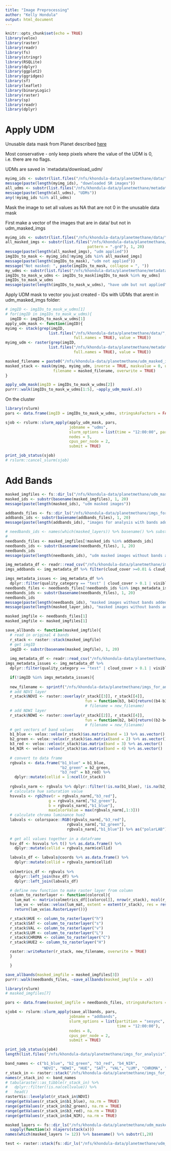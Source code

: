 ```yaml
---
title: "Image Preprocessing"
author: "Kelly Hondula"
output: html_document
---
```


```r
knitr::opts_chunk$set(echo = TRUE)
library(velox)
library(raster)
library(readr)
library(fs)
library(stringr)
library(RSQLite)
library(dplyr)
library(ggplot2)
library(ggridges)
library(sf)
library(leaflet)
library(binaryLogic)
library(raster)
library(sp)
library(readr)
library(dplyr)
```


# Apply UDM

Unusable data mask from Planet described [here](https://github.com/planetlabs/notebooks/blob/master/jupyter-notebooks/udm/udm.ipynb)

Most conservative - only keep pixels where the value of the UDM is 0, i.e. there are no flags. 

UDMs are saved in `metadata/download_udm/

```r
myimg_ids <- substr(list.files("/nfs/khondula-data/planetmethane/data/"), 1, 20)
message(paste(length(myimg_ids), "downloaded SR images"))
all_udms <- substr(list.files("/nfs/khondula-data/planetmethane/metadata/download_udm"), 1, 20)
message(paste(length(all_udms), "UDMs"))
any(!myimg_ids %in% all_udms)
```

Mask the image to set all values as NA that are not 0 in the unusable data mask

First make a vector of the images that are in data/ but not in udm_masked_imgs

```r
myimg_ids <- substr(list.files("/nfs/khondula-data/planetmethane/data/"), 1, 20)
all_masked_imgs <- substr(list.files("/nfs/khondula-data/planetmethane/udm_masked_imgs", 
                                    pattern = ".grd"), 1, 20)
message(paste(length(all_masked_imgs), "udm applied"))
imgIDs_to_mask <- myimg_ids[!myimg_ids %in% all_masked_imgs]
message(paste(length(imgIDs_to_mask), "udm not applied"))
message("Not masked: ", paste(imgIDs_to_mask, collapse = ", "))
my_udms <- substr(list.files("/nfs/khondula-data/planetmethane/metadata/download_udm"), 1, 20)
imgIDs_to_mask_w_udms <- imgIDs_to_mask[imgIDs_to_mask %in% my_udms]
imgIDs_to_mask_w_udms
message(paste(length(imgIDs_to_mask_w_udms), "have udm but not applied"))

```

Apply UDM mask to vector you just created - IDs with UDMs that arent in udm_masked_imgs folder:

```r
# imgID <- imgIDs_to_mask_w_udms[1]
# for(imgID in imgIDs_to_mask_w_udms){
  imgID <- imgIDs_to_mask_w_udms[1]
apply_udm_mask <- function(imgID){
myimg <- stack(grep(imgID, 
                   list.files("/nfs/khondula-data/planetmethane/data/", 
                              full.names = TRUE), value = TRUE))
myimg_udm <- raster(grep(imgID, 
                   list.files("/nfs/khondula-data/planetmethane/metadata/download_udm", 
                              full.names = TRUE), value = TRUE))

masked_filename = paste0("/nfs/khondula-data/planetmethane/udm_masked_imgs/", imgID, ".grd")
masked_stack <- mask(myimg, myimg_udm, inverse = TRUE, maskvalue = 0, updatevalue = NA,
                     filename = masked_filename, overwrite = TRUE)  
}

```

```r
apply_udm_mask(imgID = imgIDs_to_mask_w_udms[2])
purrr::walk(imgIDs_to_mask_w_udms[1:5], ~apply_udm_mask(.x))
```
On the cluster

```r
library(rslurm)
pars <- data.frame(imgID = imgIDs_to_mask_w_udms, stringsAsFactors = FALSE)

sjob <- rslurm::slurm_apply(apply_udm_mask, pars, 
                            jobname = "udms",
                            slurm_options = list(time = "12:00:00", partition = "sesync"),
                            nodes = 5, 
                            cpus_per_node = 2, 
                            submit = TRUE)

print_job_status(sjob)
# rslurm::cancel_slurm(sjob)
```

# Add Bands

```r
masked_imgfiles <- fs::dir_ls("/nfs/khondula-data/planetmethane/udm_masked_imgs/", glob = "*.grd")
masked_ids <- substr(basename(masked_imgfiles), 1, 20)
message(paste(length(masked_ids), "udm masked images"))

addbands_files <- fs::dir_ls("/nfs/khondula-data/planetmethane/imgs_for_analysis")
addbands_ids <- substr(basename(addbands_files), 1, 20)
message(paste(length(addbands_ids), "images for analysis with bands added"))

# needbands_ids <- names(which(masked_layers)) %>% basename() %>% substr(1,20)
# 
needbands_files <- masked_imgfiles[!masked_ids %in% addbands_ids]
needbands_ids <- substr(basename(needbands_files), 1, 20)
needbands_ids
message(paste(length(needbands_ids), "udm masked images without bands added"))

```

```r
img_metadata_df <- readr::read_csv("/nfs/khondula-data/planetmethane/img_metadata_df.csv")
imgs_addbands <- img_metadata_df %>% filter(cloud_cover >=0.01 & cloud_cover < 0.1) %>% arrange(desc(cloud_cover)) %>% pull(imgID)

imgs_metadata_issues <- img_metadata_df %>%
  dplyr::filter(quality_category == "test" | cloud_cover > 0.1 | visible_clouds) %>% pull(imgID)
needbands_files <- needbands_files[!needbands_ids %in% imgs_metadata_issues]
needbands_ids <- substr(basename(needbands_files), 1, 20)
needbands_ids
message(paste(length(needbands_ids), "masked images without bands added and without metadata issues"))
message(paste(length(masked_layer_ids), "masked images without bands added and without metadata issues"))

```

```r
masked_imgfile <- needbands_files[1]
masked_imgfile <- masked_imgfiles[1]

save_allbands <- function(masked_imgfile){
  # read in original 4 bands
  r_stack <- raster::stack(masked_imgfile)
  # get imgID
  imgID <- substr(basename(masked_imgfile), 1, 20)
  
  img_metadata_df <- readr::read_csv("/nfs/khondula-data/planetmethane/img_metadata_df.csv")
imgs_metadata_issues <- img_metadata_df %>% 
  dplyr::filter(quality_category == "test" | cloud_cover > 0.1 | visible_clouds) %>% pull(imgID)

  if(!imgID %in% imgs_metadata_issues){
    
  new_filename <- sprintf("/nfs/khondula-data/planetmethane/imgs_for_analysis/%s.tiff", imgID)
  # add NDVI layer
  r_stack$NDVI <- raster::overlay(r_stack[[3]], r_stack[[4]],
                                   fun = function(b3, b4){return((b4-b3)/(b4+b3))})
                                   # filename = new_filename)
  # add NDWI layer
  r_stack$NDWI <- raster::overlay(r_stack[[2]], r_stack[[4]],
                                   fun = function(b2, b4){return((b2-b4)/(b2+b4))})
                                   # filename = new_filename)
  # get vectors of band values
  b1_blue <- velox::velox(r_stack)$as.matrix(band = 1) %>% as.vector()
  b2_green <- velox::velox(r_stack)$as.matrix(band = 2) %>% as.vector()
  b3_red <- velox::velox(r_stack)$as.matrix(band = 3) %>% as.vector()
  b4_NIR <- velox::velox(r_stack)$as.matrix(band = 4) %>% as.vector()
  
  # convert to data frame
  rgbvals <- data.frame("b1_blue" = b1_blue, 
                        "b2_green" = b2_green, 
                        "b3_red" = b3_red) %>%
    dplyr::mutate(cellid = 1:ncell(r_stack)) 
  
  rgbvals_narm <- rgbvals %>% dplyr::filter(!is.na(b1_blue), !is.na(b2_green), !is.na(b3_red))
  # calculate hue saturation value
  hsvvals <- rgb2hsv(r = rgbvals_narm[,"b3_red"],
                   g = rgbvals_narm[,"b2_green"], 
                   b = rgbvals_narm[,"b1_blue"], 
                   maxColorValue = max(rgbvals_narm[,1:3]))
  # calculate chroma luminance hue2
  labvals <- colorspace::RGB(rgbvals_narm[,"b3_red"], 
                           rgbvals_narm[,"b2_green"],
                           rgbvals_narm[,"b1_blue"]) %>% as("polarLAB")
  
  # get all values together in a dataframe
  hsv_df <- hsvvals %>% t() %>% as.data.frame() %>% 
    dplyr::mutate(cellid = rgbvals_narm$cellid)

  labvals_df <- labvals@coords %>% as.data.frame() %>% 
    dplyr::mutate(cellid = rgbvals_narm$cellid)
  
  colmetrics_df <- rgbvals %>% 
    dplyr::left_join(hsv_df) %>% 
    dplyr::left_join(labvals_df)

  # define new function to make raster layer from column
  column_to_rasterlayer <- function(colorcol){
    lum_mat <- matrix(colmetrics_df[[colorcol]], nrow(r_stack), ncol(r_stack))
    lum_vx <- velox::velox(lum_mat, extent = extent(r_stack), res = res(r_stack))
    return(lum_vx$as.RasterLayer())}

  r_stack$HUE <- column_to_rasterlayer("h")
  r_stack$SAT <- column_to_rasterlayer("s")
  r_stack$VAL <- column_to_rasterlayer("v")
  r_stack$LUM <- column_to_rasterlayer("L")
  r_stack$CHROMA <- column_to_rasterlayer("C")
  r_stack$HUE2 <- column_to_rasterlayer("H")

  raster::writeRaster(r_stack, new_filename, overwrite = TRUE)    
  }

  }
```

```r
save_allbands(masked_imgfile = masked_imgfiles[3])
purrr::walk(needbands_files, ~save_allbands(masked_imgfile = .x))
```

```r
library(rslurm)
# masked_imgfiles[7]

pars <- data.frame(masked_imgfile = needbands_files, stringsAsFactors = FALSE)

sjob4 <- rslurm::slurm_apply(save_allbands, pars, 
                            jobname = "addbands",
                            slurm_options = list(partition = "sesync", 
                                                 time = "12:00:00"),
                            nodes = 8, 
                            cpus_per_node = 2, 
                            submit = TRUE)

print_job_status(sjob4)
length(list.files("/nfs/khondula-data/planetmethane/imgs_for_analysis"))
```

```r
band_names <- c("b1_blue", "b2_green", "b3_red", "b4_NIR",
                "NDVI", "NDWI", "HUE", "SAT", "VAL", "LUM", "CHROMA", "HUE2")
r_stack_in <- raster::stack("/nfs/khondula-data/planetmethane/imgs_for_analysis/20171004_155646_103f.tif")
names(r_stack_in) <- band_names
# tabularaster::as_tibble(r_stack_in) %>%
#   dplyr::filter(!is.na(cellvalue)) %>%
#   head()
rasterVis::levelplot(r_stack_in$NDVI)
range(getValues(r_stack_in$b1_blue), na.rm = TRUE)
range(getValues(r_stack_in$b2_green), na.rm = TRUE)
range(getValues(r_stack_in$b3_red), na.rm = TRUE)
range(getValues(r_stack_in$b4_NIR), na.rm = TRUE)
```

```r
masked_layers <- fs::dir_ls("/nfs/khondula-data/planetmethane/udm_masked_allbands") %>%
  sapply(function(x) nlayers(stack(x)))
names(which(masked_layers != 12)) %>% basename() %>% substr(1,20)

test <- raster::stack(fs::dir_ls("/nfs/khondula-data/planetmethane/udm_masked_allbands")[3])
```

